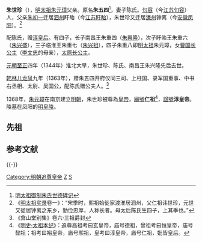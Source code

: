 {{中国宗室信息框
|名稱=<small>追尊</small>仁祖淳皇帝<br />朱世珍
|畫像=
|說明=
|年號=
|姓名=朱世珍
|出生日期=1281年
|出生地=句容
|逝世日期=1344年
|逝世地=
|廟號=仁祖
|諡號='''淳'''皇帝
|陵墓=[[明皇陵|明皇陵]]
|父=<small>追尊</small>熙祖裕皇帝[[朱初一|朱初一]]
|母=<small>追尊</small>[[裕皇后|裕皇后]]王氏
|皇后=<small>追尊</small>[[淳皇后|淳皇后]]陈氏
|亲属=* 长兄 <small>追封</small>寿春王[[朱五一|朱五一]]
* 二兄 [[朱五二|朱五二]]
* 三兄 幼殇
|子嗣=* 长子 <small>追封</small>南昌王朱重四（[[朱兴隆|朱兴隆]]）
* 次子 <small>追封</small>盱眙王朱重六（[[朱兴盛|朱兴盛]]）
* 三子 <small>追封</small>临淮王朱重七（[[朱兴祖|朱兴祖]]）
* 四子 太祖高皇帝朱重八（朱兴宗、[[朱元璋|朱元璋]]）
* 长女 [[太原公主_(明朝)|太原长公主]]
* 次女  [[曹國公主|曹國长公主]]
}}
'''朱世珍'''（{{bd|1281年||1344年|catIdx=Z}}），[[明太祖朱元璋|明太祖朱元璋]]父亲。原名'''朱五四'''<ref>[[s:朱氏世德碑記|明太祖御制朱氏世德碑记]]</ref>，妻子陈氏。[[句容市|句容]]（今[[江苏|江苏]][[句容市|句容]]）人，父亲[[朱初一|朱初一]]迁居[[泗州|泗州]]盱眙（今[[江苏省|江苏]][[盱眙县|盱眙]]），朱世珍又迁居[[濠州|濠州]]钟离（今[[安徽省|安徽]][[凤阳县|凤阳]]）。<ref>《[[明实录|明太祖实录]]卷一》：“宋季时，熙祖始徙家渡淮居泗州，父仁祖讳世珍，元世又徙居钟离之东乡，勤俭忠厚，人称长者。母太后陈氏生四子，上其季也。”</ref>

配陈氏，赠[[淳皇后|淳皇后]]。有四子，长子南昌王朱重四（[[朱興隆|朱興隆]]），次子盱眙王朱重六 （[[朱兴盛|朱兴盛]]），三子临淮王朱重七（[[朱兴祖|朱兴祖]]），四子朱重八即[[明太祖|明太祖]]朱元璋，女[[曹國公主|曹国长公主]]（[[李文忠_(明朝)|李文忠]]的母亲），[[太原公主_(明朝)|太原长公主]]。

[[元朝|元朝]][[至正|至正]]四年（1344年）淮北大旱，朱世珍、陈氏、南昌王朱兴隆先后去世。

[[韩林儿|韩林儿]][[龍鳳_(韓林兒)|龙凤]]九年（1363年），赠朱五四开府仪同三司、上柱国、录军国重事、中书右丞相、太尉、吴国公，配陈氏赠公夫人。<ref>《弇山堂别集》卷六·三祖爵封</ref>

1368年，[[朱元璋|朱元璋]]在南京建立[[明朝|明朝]]，朱世珍被尊為[[皇帝|皇帝]]，[[廟號|廟號]]'''仁祖'''<ref>《[[s:明史/卷2|明史·太祖本纪]]》：追尊高祖考曰玄皇帝，庙号德祖，曾祖考曰恒皇帝，庙号懿祖；祖考曰裕皇帝，庙号熙祖，皇考曰淳皇帝，庙号仁祖，妣皆皇后。</ref>，[[諡號|諡號]]'''淳皇帝'''。陵墓在凤阳的[[明皇陵|明皇陵]]。

== 先祖 ==
{{Ahnentafel top}}<center>
{{ahnentafel-compact5
|boxstyle_1 = background-color: #ff8000;
|boxstyle_2 = background-color: #ff6700;
|boxstyle_3 = background-color: #ff4e00;
|boxstyle_4 = background-color: #ff3500;
|boxstyle_5 = background-color: #ff1c00;
|1=（追尊）'''仁祖淳皇帝朱世珍'''
|2='''父：'''（追尊）熙祖裕皇帝[[朱初一|朱初一]]
|3='''母：'''（追尊）[[裕皇后|裕皇后]]王氏
|4='''祖父：'''（追尊）懿祖恒皇帝[[朱四九|朱四九]]
|5='''祖母：'''（追尊）[[恒皇后|恒皇后]]侯氏
|6=
|7=
|8='''曾祖父：'''（追尊）德祖玄皇帝[[朱百六|朱百六]]
|9='''曾祖母：'''（追尊）[[玄皇后|玄皇后]]胡氏
|10= 
|11=
|12=
|13=
|14=
|15=
|16='''高祖父：'''[[朱仲八|朱仲八]]
|17='''高祖母：'''陈氏
|18=
|19=
|20=
|21=
|22=
|23=
|24=
|25=
|26=
|27=
|28=
|29=
|30=
|31=
}}</center>
{{ahnentafel bottom}}

== 参考文献 ==
{{Reflist|30em}}

{{-}}
{{中国皇帝|父親明熙祖[[朱初一|朱初一]]|兒子明太祖[[朱元璋|朱元璋]]|大明仁祖淳皇帝|（受儿子朱元璋追尊）}}
{{明朝君主}}
{{明朝皇陵}}
{{明太祖皇室}}

[[Category:明朝追尊皇帝|Category:明朝追尊皇帝]]
[[Category:元朝人|Z]]
[[Category:朱姓|S]]